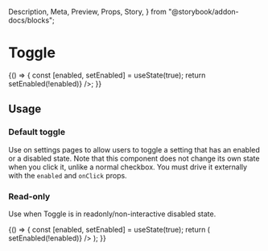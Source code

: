   Description,
  Meta,
  Preview,
  Props,
  Story,
} from "@storybook/addon-docs/blocks";

<Meta component={Toggle} title="Components / Actions / Toggle" />

# Toggle

<Description of={Toggle} />

<Preview withToolbar>
  <Story name="Example">
    {() => {
      const [enabled, setEnabled] = useState(true);
      return <Toggle enabled={enabled} onClick={() => setEnabled(!enabled)} />;
    }}
  </Story>
</Preview>

<Props of={Toggle} />

## Usage

### Default toggle

Use on settings pages to allow users to toggle a setting that has an enabled or a disabled
state. Note that this component does not change its own state when you click it, unlike a
normal checkbox. You must drive it externally with the `enabled` and `onClick` props.

### Read-only

Use when Toggle is in readonly/non-interactive disabled state.

<Preview>
  <Story name="Disabled">
    {() => {
      const [enabled, setEnabled] = useState(true);
      return (
        <Toggle
          enabled={enabled}
          readOnly
          onClick={() => setEnabled(!enabled)}
        />
      );
    }}
  </Story>
</Preview>
